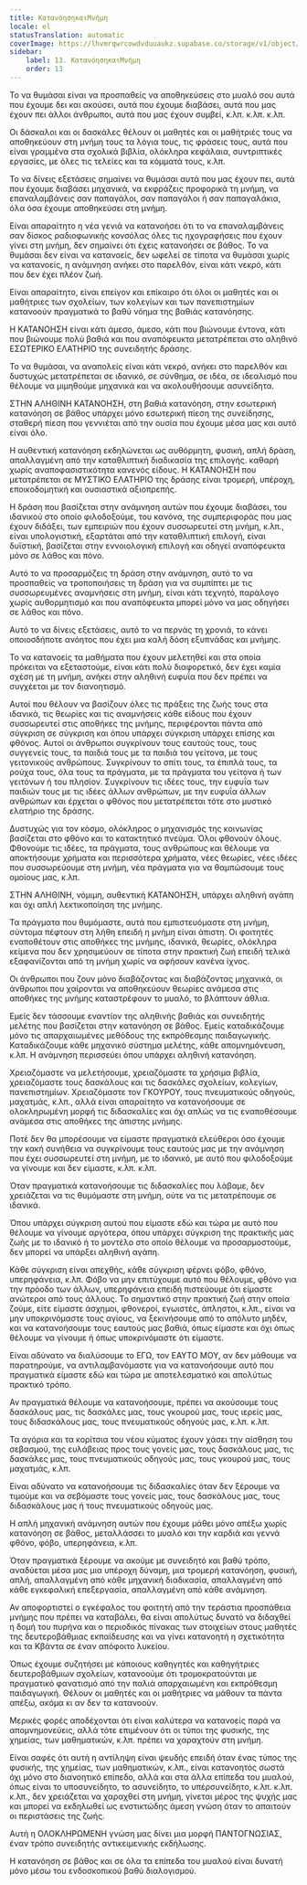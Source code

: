 ```yaml
---
title: ΚατανόησηκαιΜνήμη
locale: el
statusTranslation: automatic
coverImage: https://lhvmrqwrcowdvduuaukz.supabase.co/storage/v1/object/public/strapi-uploads/small_cover-educacion-fundamental.webp-2d51a7828a2b1309555be27f7e2a61a0.webp
sidebar:
    label: 13. ΚατανόησηκαιΜνήμη
    order: 13
---
```

Το να θυμάσαι είναι να προσπαθείς να αποθηκεύσεις στο μυαλό σου αυτά που έχουμε δει και ακούσει, αυτά που έχουμε διαβάσει, αυτά που μας έχουν πει άλλοι άνθρωποι, αυτά που μας έχουν συμβεί, κ.λπ. κ.λπ. κ.λπ.

Οι δάσκαλοι και οι δασκάλες θέλουν οι μαθητές και οι μαθήτριές τους να αποθηκεύουν στη μνήμη τους τα λόγια τους, τις φράσεις τους, αυτά που είναι γραμμένα στα σχολικά βιβλία, ολόκληρα κεφάλαια, συντριπτικές εργασίες, με όλες τις τελείες και τα κόμματά τους, κ.λπ.

Το να δίνεις εξετάσεις σημαίνει να θυμάσαι αυτά που μας έχουν πει, αυτά που έχουμε διαβάσει μηχανικά, να εκφράζεις προφορικά τη μνήμη, να επαναλαμβάνεις σαν παπαγάλοι, σαν παπαγάλοι ή σαν παπαγαλάκια, όλα όσα έχουμε αποθηκεύσει στη μνήμη.

Είναι απαραίτητο η νέα γενιά να κατανοήσει ότι το να επαναλαμβάνεις σαν δίσκος ραδιοφωνικής κονσόλας όλες τις ηχογραφήσεις που έχουν γίνει στη μνήμη, δεν σημαίνει ότι έχεις κατανοήσει σε βάθος. Το να θυμάσαι δεν είναι να κατανοείς, δεν ωφελεί σε τίποτα να θυμάσαι χωρίς να κατανοείς, η ανάμνηση ανήκει στο παρελθόν, είναι κάτι νεκρό, κάτι που δεν έχει πλέον ζωή.

Είναι απαραίτητο, είναι επείγον και επίκαιρο ότι όλοι οι μαθητές και οι μαθήτριες των σχολείων, των κολεγίων και των πανεπιστημίων κατανοούν πραγματικά το βαθύ νόημα της βαθιάς κατανόησης.

Η ΚΑΤΑΝΟΗΣΗ είναι κάτι άμεσο, άμεσο, κάτι που βιώνουμε έντονα, κάτι που βιώνουμε πολύ βαθιά και που αναπόφευκτα μετατρέπεται στο αληθινό ΕΣΩΤΕΡΙΚΟ ΕΛΑΤΗΡΙΟ της συνειδητής δράσης.

Το να θυμάσαι, να αναπολείς είναι κάτι νεκρό, ανήκει στο παρελθόν και δυστυχώς μετατρέπεται σε ιδανικό, σε σύνθημα, σε ιδέα, σε ιδεαλισμό που θέλουμε να μιμηθούμε μηχανικά και να ακολουθήσουμε ασυνείδητα.

ΣΤΗΝ ΑΛΗΘΙΝΗ ΚΑΤΑΝΟΗΣΗ, στη βαθιά κατανόηση, στην εσωτερική κατανόηση σε βάθος υπάρχει μόνο εσωτερική πίεση της συνείδησης, σταθερή πίεση που γεννιέται από την ουσία που έχουμε μέσα μας και αυτό είναι όλο.

Η αυθεντική κατανόηση εκδηλώνεται ως αυθόρμητη, φυσική, απλή δράση, απαλλαγμένη από την καταθλιπτική διαδικασία της επιλογής. καθαρή χωρίς αναποφασιστικότητα κανενός είδους. Η ΚΑΤΑΝΟΗΣΗ που μετατρέπεται σε ΜΥΣΤΙΚΟ ΕΛΑΤΗΡΙΟ της δράσης είναι τρομερή, υπέροχη, εποικοδομητική και ουσιαστικά αξιοπρεπής.

Η δράση που βασίζεται στην ανάμνηση αυτών που έχουμε διαβάσει, του ιδανικού στο οποίο φιλοδοξούμε, του κανόνα, της συμπεριφοράς που μας έχουν διδάξει, των εμπειριών που έχουν συσσωρευτεί στη μνήμη, κ.λπ., είναι υπολογιστική, εξαρτάται από την καταθλιπτική επιλογή, είναι δυϊστική, βασίζεται στην εννοιολογική επιλογή και οδηγεί αναπόφευκτα μόνο σε λάθος και πόνο.

Αυτό το να προσαρμόζεις τη δράση στην ανάμνηση, αυτό το να προσπαθείς να τροποποιήσεις τη δράση για να συμπίπτει με τις συσσωρευμένες αναμνήσεις στη μνήμη, είναι κάτι τεχνητό, παράλογο χωρίς αυθορμητισμό και που αναπόφευκτα μπορεί μόνο να μας οδηγήσει σε λάθος και πόνο.

Αυτό το να δίνεις εξετάσεις, αυτό το να περνάς τη χρονιά, το κάνει οποιοσδήποτε ανόητος που έχει μια καλή δόση εξυπνάδας και μνήμης.

Το να κατανοείς τα μαθήματα που έχουν μελετηθεί και στα οποία πρόκειται να εξεταστούμε, είναι κάτι πολύ διαφορετικό, δεν έχει καμία σχέση με τη μνήμη, ανήκει στην αληθινή ευφυΐα που δεν πρέπει να συγχέεται με τον διανοητισμό.

Αυτοί που θέλουν να βασίζουν όλες τις πράξεις της ζωής τους στα ιδανικά, τις θεωρίες και τις αναμνήσεις κάθε είδους που έχουν συσσωρευτεί στις αποθήκες της μνήμης, περιφέρονται πάντα από σύγκριση σε σύγκριση και όπου υπάρχει σύγκριση υπάρχει επίσης και φθόνος. Αυτοί οι άνθρωποι συγκρίνουν τους εαυτούς τους, τους συγγενείς τους, τα παιδιά τους με τα παιδιά του γείτονα, με τους γειτονικούς ανθρώπους. Συγκρίνουν το σπίτι τους, τα έπιπλά τους, τα ρούχα τους, όλα τους τα πράγματα, με τα πράγματα του γείτονα ή των γειτόνων ή του πλησίον. Συγκρίνουν τις ιδέες τους, την ευφυΐα των παιδιών τους με τις ιδέες άλλων ανθρώπων, με την ευφυΐα άλλων ανθρώπων και έρχεται ο φθόνος που μετατρέπεται τότε στο μυστικό ελατήριο της δράσης.

Δυστυχώς για τον κόσμο, ολόκληρος ο μηχανισμός της κοινωνίας βασίζεται στο φθόνο και το κατακτητικό πνεύμα. Όλοι φθονούν όλους. Φθονούμε τις ιδέες, τα πράγματα, τους ανθρώπους και θέλουμε να αποκτήσουμε χρήματα και περισσότερα χρήματα, νέες θεωρίες, νέες ιδέες που συσσωρεύουμε στη μνήμη, νέα πράγματα για να θαμπώσουμε τους ομοίους μας, κ.λπ.

ΣΤΗΝ ΑΛΗΘΙΝΗ, νόμιμη, αυθεντική ΚΑΤΑΝΟΗΣΗ, υπάρχει αληθινή αγάπη και όχι απλή λεκτικοποίηση της μνήμης.

Τα πράγματα που θυμόμαστε, αυτά που εμπιστευόμαστε στη μνήμη, σύντομα πέφτουν στη λήθη επειδή η μνήμη είναι άπιστη. Οι φοιτητές εναποθέτουν στις αποθήκες της μνήμης, ιδανικά, θεωρίες, ολόκληρα κείμενα που δεν χρησιμεύουν σε τίποτα στην πρακτική ζωή επειδή τελικά εξαφανίζονται από τη μνήμη χωρίς να αφήσουν κανένα ίχνος.

Οι άνθρωποι που ζουν μόνο διαβάζοντας και διαβάζοντας μηχανικά, οι άνθρωποι που χαίρονται να αποθηκεύουν θεωρίες ανάμεσα στις αποθήκες της μνήμης καταστρέφουν το μυαλό, το βλάπτουν άθλια.

Εμείς δεν τάσσουμε εναντίον της αληθινής βαθιάς και συνειδητής μελέτης που βασίζεται στην κατανόηση σε βάθος. Εμείς καταδικάζουμε μόνο τις απαρχαιωμένες μεθόδους της εκπρόθεσμης παιδαγωγικής. Καταδικάζουμε κάθε μηχανικό σύστημα μελέτης, κάθε απομνημόνευση, κ.λπ. Η ανάμνηση περισσεύει όπου υπάρχει αληθινή κατανόηση.

Χρειαζόμαστε να μελετήσουμε, χρειαζόμαστε τα χρήσιμα βιβλία, χρειαζόμαστε τους δασκάλους και τις δασκάλες σχολείων, κολεγίων, πανεπιστημίων. Χρειαζόμαστε τον ΓΚΟΥΡΟΥ, τους πνευματικούς οδηγούς, μαχατμάς, κ.λπ., αλλά είναι απαραίτητο να κατανοήσουμε σε ολοκληρωμένη μορφή τις διδασκαλίες και όχι απλώς να τις εναποθέσουμε ανάμεσα στις αποθήκες της άπιστης μνήμης.

Ποτέ δεν θα μπορέσουμε να είμαστε πραγματικά ελεύθεροι όσο έχουμε την κακή συνήθεια να συγκρίνουμε τους εαυτούς μας με την ανάμνηση που έχει συσσωρευτεί στη μνήμη, με το ιδανικό, με αυτό που φιλοδοξούμε να γίνουμε και δεν είμαστε, κ.λπ. κ.λπ.

Όταν πραγματικά κατανοήσουμε τις διδασκαλίες που λάβαμε, δεν χρειάζεται να τις θυμόμαστε στη μνήμη, ούτε να τις μετατρέπουμε σε ιδανικά.

Όπου υπάρχει σύγκριση αυτού που είμαστε εδώ και τώρα με αυτό που θέλουμε να γίνουμε αργότερα, όπου υπάρχει σύγκριση της πρακτικής μας ζωής με το ιδανικό ή το μοντέλο στο οποίο θέλουμε να προσαρμοστούμε, δεν μπορεί να υπάρξει αληθινή αγάπη.

Κάθε σύγκριση είναι απεχθής, κάθε σύγκριση φέρνει φόβο, φθόνο, υπερηφάνεια, κ.λπ. Φόβο να μην επιτύχουμε αυτό που θέλουμε, φθόνο για την πρόοδο των άλλων, υπερηφάνεια επειδή πιστεύουμε ότι είμαστε ανώτεροι από τους άλλους. Το σημαντικό στην πρακτική ζωή στην οποία ζούμε, είτε είμαστε άσχημοι, φθονεροί, εγωιστές, άπληστοι, κ.λπ., είναι να μην υποκρινόμαστε τους αγίους, να ξεκινήσουμε από το απόλυτο μηδέν, και να κατανοήσουμε τους εαυτούς μας βαθιά, όπως είμαστε και όχι όπως θέλουμε να γίνουμε ή όπως υποκρινόμαστε ότι είμαστε.

Είναι αδύνατο να διαλύσουμε το ΕΓΩ, τον ΕΑΥΤΟ ΜΟΥ, αν δεν μάθουμε να παρατηρούμε, να αντιλαμβανόμαστε για να κατανοήσουμε αυτό που πραγματικά είμαστε εδώ και τώρα με αποτελεσματικό και απολύτως πρακτικό τρόπο.

Αν πραγματικά θέλουμε να κατανοήσουμε, πρέπει να ακούσουμε τους δασκάλους μας, τις δασκάλες μας, τους γκουρού μας, τους ιερείς μας, τους διδασκάλους μας, τους πνευματικούς οδηγούς μας, κ.λπ. κ.λπ.

Τα αγόρια και τα κορίτσια του νέου κύματος έχουν χάσει την αίσθηση του σεβασμού, της ευλάβειας προς τους γονείς μας, τους δασκάλους μας, τις δασκάλες μας, τους πνευματικούς οδηγούς μας, τους γκουρού μας, τους μαχατμάς, κ.λπ.

Είναι αδύνατο να κατανοήσουμε τις διδασκαλίες όταν δεν ξέρουμε να τιμούμε και να σεβόμαστε τους γονείς μας, τους δασκάλους μας, τους διδασκάλους μας ή τους πνευματικούς οδηγούς μας.

Η απλή μηχανική ανάμνηση αυτών που έχουμε μάθει μόνο απέξω χωρίς κατανόηση σε βάθος, μεταλλάσσει το μυαλό και την καρδιά και γεννά φθόνο, φόβο, υπερηφάνεια, κ.λπ.

Όταν πραγματικά ξέρουμε να ακούμε με συνειδητό και βαθύ τρόπο, αναδύεται μέσα μας μια υπέροχη δύναμη, μια τρομερή κατανόηση, φυσική, απλή, απαλλαγμένη από κάθε μηχανική διαδικασία, απαλλαγμένη από κάθε εγκεφαλική επεξεργασία, απαλλαγμένη από κάθε ανάμνηση.

Αν αποφορτιστεί ο εγκέφαλος του φοιτητή από την τεράστια προσπάθεια μνήμης που πρέπει να καταβάλει, θα είναι απολύτως δυνατό να διδαχθεί η δομή του πυρήνα και ο περιοδικός πίνακας των στοιχείων στους μαθητές της δευτεροβάθμιας εκπαίδευσης και να γίνει κατανοητή η σχετικότητα και τα Κβάντα σε έναν απόφοιτο λυκείου.

Όπως έχουμε συζητήσει με κάποιους καθηγητές και καθηγήτριες δευτεροβάθμιων σχολείων, κατανοούμε ότι τρομοκρατούνται με πραγματικό φανατισμό από την παλιά απαρχαιωμένη και εκπρόθεσμη παιδαγωγική. Θέλουν οι μαθητές και οι μαθήτριες να μάθουν τα πάντα απέξω, ακόμα κι αν δεν τα κατανοούν.

Μερικές φορές αποδέχονται ότι είναι καλύτερα να κατανοείς παρά να απομνημονεύεις, αλλά τότε επιμένουν ότι οι τύποι της φυσικής, της χημείας, των μαθηματικών, κ.λπ. πρέπει να χαραχτούν στη μνήμη.

Είναι σαφές ότι αυτή η αντίληψη είναι ψευδής επειδή όταν ένας τύπος της φυσικής, της χημείας, των μαθηματικών, κ.λπ., είναι κατανοητός σωστά όχι μόνο στο διανοητικό επίπεδο, αλλά και στα άλλα επίπεδα του μυαλού, όπως είναι το υποσυνείδητο, το ασυνείδητο, το υπέρσυνείδητο, κ.λπ. κ.λπ. κ.λπ., δεν χρειάζεται να χαραχθεί στη μνήμη, γίνεται μέρος της ψυχής μας και μπορεί να εκδηλωθεί ως ενστικτώδης άμεση γνώση όταν το απαιτούν οι περιστάσεις της ζωής.

Αυτή η ΟΛΟΚΛΗΡΩΜΕΝΗ γνώση μας δίνει μια μορφή ΠΑΝΤΟΓΝΩΣΙΑΣ, έναν τρόπο συνειδητής αντικειμενικής εκδήλωσης.

Η κατανόηση σε βάθος και σε όλα τα επίπεδα του μυαλού είναι δυνατή μόνο μέσω του ενδοσκοπικού βαθύ διαλογισμού.

